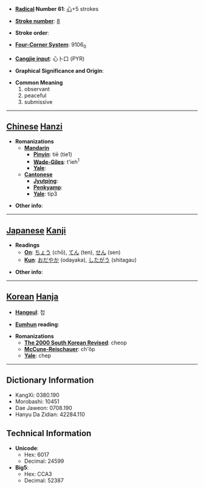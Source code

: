 * '''[[Wiktionary:Chinese radical index| Radical]] Number 61''': [[Wiktionary:Chinese radical index 心|心]]+5 strokes

* '''[[Wiktionary:Chinese total strokes index|Stroke number]]''': [[Wiktionary:Chinese total strokes index 8|8]]

* '''Stroke order''': 

* '''[[Wiktionary:Chinese four corner index|Four-Corner System]]''': 9106<sub>0</sub>

* '''[[Wiktionary:Chinese Cangjie index|Cangjie input]]''': 心卜口 (PYR)

* '''Graphical Significance and Origin''': 

* '''Common Meaning'''
*#observant
*# peaceful
*# submissive


----

== [[Chinese]] [[Hanzi]] ==

* '''Romanizations'''
** '''[[Mandarin]]'''
*** '''[[Pinyin]]''': tiē (tie1)
*** '''[[Wade-Giles]]''': t'ieh<sup>1</sup>
*** '''[[Yale]]''': 
** '''[[Cantonese]]'''
*** '''[[Jyutping]]''':
*** '''[[Penkyamp]]''': 
*** '''[[Yale]]''': tip3

* '''Other info''': 

----

== [[Japanese]] [[Kanji]] ==

* '''Readings'''
** '''[[On]]''': [[ちょう]] (chō), [[てん]] (ten), [[せん]] (sen)
** '''[[Kun]]''': [[おだやか]] (odayaka), [[したがう]] (shitagau)

* '''Other info''':  

----

== [[Korean]] [[Hanja]] ==

* '''[[Hangeul]]''': 첩

* '''[[Eumhun]] reading''': 

* '''Romanizations'''
** '''[[The 2000 South Korean Revised Romanization|The 2000 South Korean Revised]]''': cheop
** '''[[McCune-Reischauer]]''': ch'ŏp
** '''[[Yale]]''': chep

----

== Dictionary Information ==

* KangXi: 0380.190
* Morobashi: 10451
* Dae Jaweon: 0708.190
* Hanyu Da Zidian: 42284.110

== Technical Information ==

* '''Unicode''':
** Hex: 6017
** Decimal: 24599
* '''Big5''':
** Hex: CCA3
** Decimal: 52387